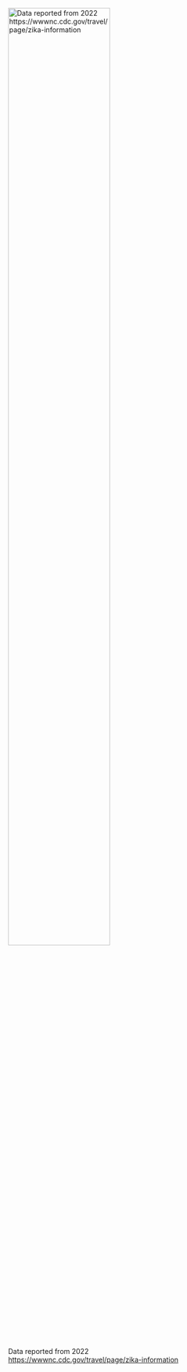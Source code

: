 ![Data reported from 2022 <https://wwwnc.cdc.gov/travel/page/zika-information>](img/ZIKV Medical relevance.jpg){width=70%}
